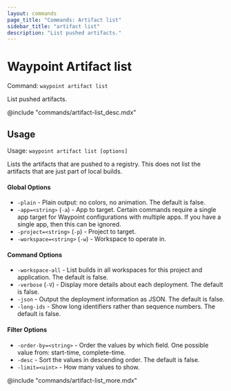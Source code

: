 ```yaml
---
layout: commands
page_title: "Commands: Artifact list"
sidebar_title: "artifact list"
description: "List pushed artifacts."
---
```


# Waypoint Artifact list

Command: `waypoint artifact list`

List pushed artifacts.

@include "commands/artifact-list_desc.mdx"

## Usage

Usage: `waypoint artifact list [options]`


  Lists the artifacts that are pushed to a registry. This does not
  list the artifacts that are just part of local builds.

#### Global Options

- `-plain` - Plain output: no colors, no animation. The default is false.
- `-app=<string>` (`-a`) - App to target. Certain commands require a single app target for Waypoint configurations with multiple apps. If you have a single app, then this can be ignored.
- `-project=<string>` (`-p`) - Project to target.
- `-workspace=<string>` (`-w`) - Workspace to operate in.

#### Command Options

- `-workspace-all` - List builds in all workspaces for this project and application. The default is false.
- `-verbose` (`-V`) - Display more details about each deployment. The default is false.
- `-json` - Output the deployment information as JSON. The default is false.
- `-long-ids` - Show long identifiers rather than sequence numbers. The default is false.

#### Filter Options

- `-order-by=<string>` - Order the values by which field. One possible value from: start-time, complete-time.
- `-desc` - Sort the values in descending order. The default is false.
- `-limit=<uint>` - How many values to show.

@include "commands/artifact-list_more.mdx"
